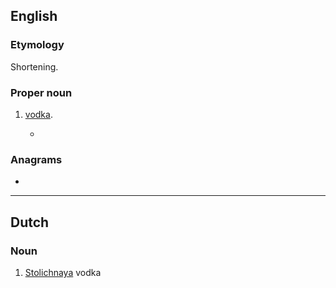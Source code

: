 ==English==


===Etymology===
Shortening.

===Proper noun===
{{en-proper noun}}

# {{lb|en|slang}} {{w|Stolichnaya}} [[vodka]].
#* {{quote-book|en|year=2020|author=[[w:Raven Leilani|Raven Leilani]]|title=[[w:Luster (novel)|Luster]]|publisher=Picador (2021)|page=36|passage=I pull some '''Stoli''' from underneath my bed and pour it into the one clean mug I have and we take turns drinking from it.}}

===Anagrams===
* {{anagrams|en|a=ilost|islot|lotis|toils}}

----

==Dutch==

===Noun===
{{nl-noun||-'s|Stolietje}}

# {{lb|nl|slang}} [[Stolichnaya]] vodka